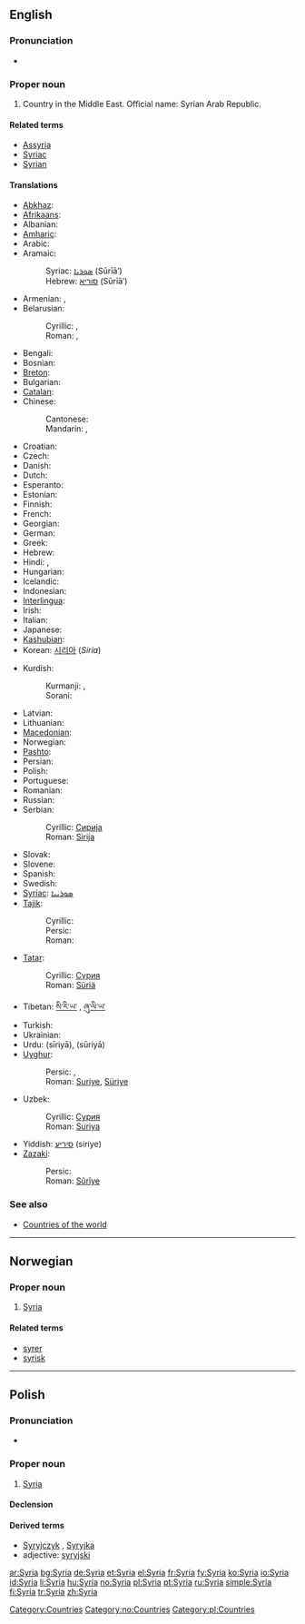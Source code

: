 ==English==
{{wikipedia}}

===Pronunciation===
* {{rhymes|ɪriə}}

===Proper noun===
{{en-proper noun}}

# Country in the Middle East. Official name: Syrian Arab Republic.

====Related terms====
* [[Assyria]]
* [[Syriac]]
* [[Syrian]]

====Translations====
{{trans-top|country in the Middle East}}
* [[Abkhaz]]: {{t|ab|Шьамтәыла|tr=ṣ̌amtwəla|sc=Cyrl|xs=Abkhaz}}
* [[Afrikaans]]: {{t|af|Sirië|xs=Afrikaans}}
* Albanian: {{t-|sq|Siria|xs=Albanian}}
* [[Amharic]]: {{t|am|ሶርያ|xs=Amharic}}
* Arabic: {{t-|ar|سوريا|f|tr=súrya|sc=Arab}}
* Aramaic:
*: Syriac: [[ܣܘܪܝܐ]] (Sūrīā’)
*: Hebrew: [[סוריא]] (Sūrīā’)
* Armenian: {{t|hy|Սիրիա|sc=Armn|tr=Siria}}, {{t|hy|Ասորիք|sc=Armn|tr=Asorik'}}
* Belarusian:
*: Cyrillic: {{t|be|Сірыя|sc=Cyrl|xs=Belarusian}}, {{t|be|Сырыя|sc=Cyrl|xs=Belarusian}}
*: Roman: {{t|be|Siryja|xs=Belarusian}}, {{t|be|Syryja|xs=Belarusian}}
* Bengali: {{BNchar|[[সিরিয়া]]}}
* Bosnian: {{t-|bs|Sirija|f}}
* [[Breton]]: {{t-|br|Siria|xs=Breton}}
* Bulgarian: {{t+|bg|Сирия|sc=Cyrl}}
* [[Catalan]]: {{t-|ca|Síria}}
* Chinese:
*: Cantonese: {{tø|yue|敘利亞|tr=zeoi6 lei6 aa3|sc=Hani|xs=Cantonese}}
*: Mandarin: {{t|cmn|敘利亞|tr=Xùlìyà|sc=Hani|xs=Mandarin}}, {{t|cmn|叙利亚|tr=Xùlìyà|sc=Hani|xs=Mandarin}}
* Croatian: {{t-|hr|Sirija|f}}
* Czech: {{t-|cs|Sýrie|f}}
* Danish: {{t-|da|Syrien}}
* Dutch: {{t+|nl|Syrië}}
* Esperanto: {{t-|eo|Sirio|xs=Esperanto}}
* Estonian: {{t|et|Süüria}}
* Finnish: {{t+|fi|Syyria}}
* French: {{t+|fr|Syrie|f}}
* Georgian: {{t|ka|სირია|tr=siria|xs=Georgian}}
* German: {{t+|de|Syrien|n}}
* Greek: {{t+|el|Συρία|f|tr=Syría|sc=Grek}}
* Hebrew: {{t+|he|סוריה|tr=Suria|sc=Hebr}}
* Hindi: {{t|hi|सीरिया|tr=sīriyā|sc=Deva|xs=Hindi}}, {{t|hi|सूरिया|tr=sūriyā|sc=Deva|xs=Hindi}}
* Hungarian: {{t+|hu|Szíria}}
* Icelandic: {{t+|is|Sýrland}}
* Indonesian: {{t|id|Suriah|xs=Indonesian}}
* [[Interlingua]]: {{t-|ia|Syria|xs=Interlingua}}
* Irish: {{t|ga|an tSiria|f|xs=Irish}}
* Italian: {{t+|it|Siria}}
* Japanese: {{t+|ja|シリア|tr=shiria|sc=Jpan}}
* [[Kashubian]]: {{t|csb|Syrëjô|xs=Kashubian}}
* Korean: [[시리아]] (''Siria'')
{{trans-mid}}
* Kurdish:
*: Kurmanji: {{t|ku|Sûriya}}, {{t|ku|Sûriye}}
*: Sorani: {{KUchar|[[سوریا]]}}
* Latvian: {{t|lv|Sīrija|xs=Latvian}}
* Lithuanian: {{t+|lt|Sirija|xs=Lithuanian}}
* [[Macedonian]]: {{t+|mk|Сирија|f|sc=Cyrl|xs=Macedonian}}
* Norwegian: {{t+|no|Syria}}
* [[Pashto]]: {{PSchar|[[سورية]]}}
* Persian: {{t-|fa|سوریه|sc=fa-Arab|xs=Persian}}
* Polish: {{t+|pl|Syria}}
* Portuguese: {{t+|pt|Síria}}
* Romanian: {{t-|ro|Siria|f}}
* Russian: {{t+|ru|Сирия|tr=Sírija|sc=Cyrl}}
* Serbian:
*: Cyrillic: [[Сирија#Serbian|Сирија]] {{f}}
*: Roman: [[Sirija#Serbian|Sirija]] {{f}}
* Slovak: {{t|sk|Sýria}}
* Slovene: {{t+|sl|Sirija}}
* Spanish: {{t+|es|Siria|f}}
* Swedish: {{t+|sv|Syrien}}
* [[Syriac]]: [[ܣܘܪܝܝܐ]]
* [[Tajik]]:
*: Cyrillic: {{t|tg|Сурия|sc=Cyrl|xs=Tajik}}
*: Persic: {{fa-Arab|[[سوریه]]}}
*: Roman: {{t|tg|Surija|xs=Tajik}}
* [[Tatar]]:
*: Cyrillic: [[Сүрия]]
*: Roman: [[Süriä]]
* Tibetan: [[སི་རི་ཡ་]] , [[ཞུ་ལི་ཡ་]]
* Turkish: {{t+|tr|Suriye}}
* Ukrainian: {{t|uk|Сирія|sc=Cyrl|xs=Ukrainian}}
* Urdu: {{ur-Arab|[[سیریا]]}} (sīriyā), {{ur-Arab|[[سوریا]]}} (sūriyā)
* [[Uyghur]]:
*: Persic: {{fa-Arab|[[سۇرىي]]}}, {{fa-Arab|[[سۈرىيە]]}}
*: Roman: [[Suriye]], [[Süriye]]
* Uzbek:
*: Cyrillic: [[Сурия]]
*: Roman: [[Suriya]]
* Yiddish: [[סיריע]] (siriye)
* [[Zazaki]]:
*: Persic: {{KUchar|[[سووریە]]}}
*: Roman: [[Sûrîye]]
{{trans-bottom}}

===See also===
* [[Appendix:Countries of the world|Countries of the world]]

[[Category:Countries]]

----

==Norwegian==

===Proper noun===
{{infl|no|proper noun}}

# [[#English|Syria]]

====Related terms====
* [[syrer]]
* [[syrisk]]

[[Category:no:Countries]]

----

==Polish==

===Pronunciation===
* {{IPA|/ˈs̪ɨrja/|lang=pl}}

===Proper noun===
{{infl|pl|proper noun|g=f}}

# [[#English|Syria]]

====Declension====
{{pl-decl-noun-sing
|Syria
|Syrii
|Syrii
|Syrię
|Syrią
|Syrii
|Syrio
}}

====Derived terms====
* [[Syryjczyk]] {{m}}, [[Syryjka]] {{f}}
* adjective: [[syryjski]]

[[Category:pl:Countries]]

[[ar:Syria]]
[[bg:Syria]]
[[de:Syria]]
[[et:Syria]]
[[el:Syria]]
[[fr:Syria]]
[[fy:Syria]]
[[ko:Syria]]
[[io:Syria]]
[[id:Syria]]
[[li:Syria]]
[[hu:Syria]]
[[no:Syria]]
[[pl:Syria]]
[[pt:Syria]]
[[ru:Syria]]
[[simple:Syria]]
[[fi:Syria]]
[[tr:Syria]]
[[zh:Syria]]